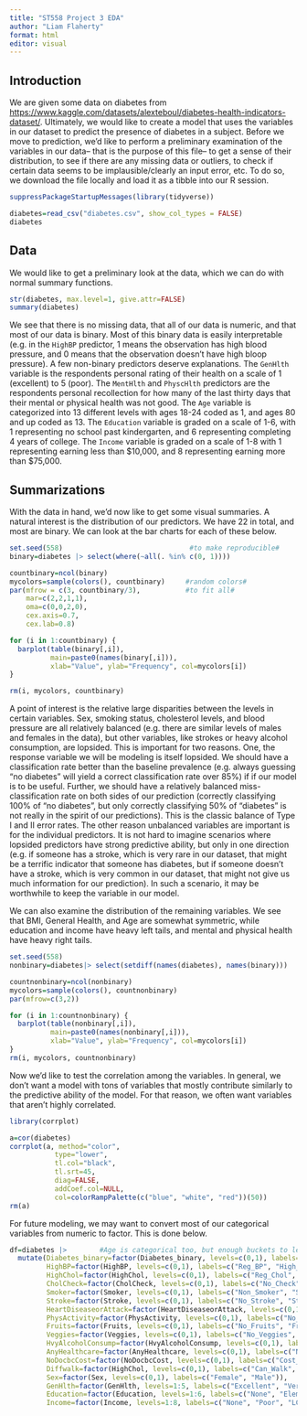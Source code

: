 ```yaml
---
title: "ST558 Project 3 EDA"
author: "Liam Flaherty"
format: html
editor: visual
---
```


## Introduction

We are given some data on diabetes from <https://www.kaggle.com/datasets/alexteboul/diabetes-health-indicators-dataset/>. Ultimately, we would like to create a model that uses the variables in our dataset to predict the presence of diabetes in a subject. Before we move to prediction, we'd like to perform a preliminary examination of the variables in our data-- that is the purpose of this file-- to get a sense of their distribution, to see if there are any missing data or outliers, to check if certain data seems to be implausible/clearly an input error, etc. To do so, we download the file locally and load it as a tibble into our R session.

```r
suppressPackageStartupMessages(library(tidyverse))

diabetes=read_csv("diabetes.csv", show_col_types = FALSE)
diabetes
```

## Data

We would like to get a preliminary look at the data, which we can do with normal summary functions.

```r
str(diabetes, max.level=1, give.attr=FALSE)
summary(diabetes)
```

We see that there is no missing data, that all of our data is numeric, and that most of our data is binary. Most of this binary data is easily interpretable (e.g. in the `HighBP` predictor, 1 means the observation has high blood pressure, and 0 means that the observation doesn't have high bloop pressure). A few non-binary predictors deserve explanations. The `GenHlth` variable is the respondents personal rating of their health on a scale of 1 (excellent) to 5 (poor). The `MentHlth` and `PhyscHlth` predictors are the respondents personal recollection for how many of the last thirty days that their mental or physical health was not good. The `Age` variable is categorized into 13 different levels with ages 18-24 coded as 1, and ages 80 and up coded as 13. The `Education` variable is graded on a scale of 1-6, with 1 representing no school past kindergarten, and 6 representing completing 4 years of college. The `Income` variable is graded on a scale of 1-8 with 1 representing earning less than \$10,000, and 8 representing earning more than \$75,000.

## Summarizations

With the data in hand, we'd now like to get some visual summaries. A natural interest is the distribution of our predictors. We have 22 in total, and most are binary. We can look at the bar charts for each of these below.

```r
set.seed(558)                               #to make reproducible#
binary=diabetes |> select(where(~all(. %in% c(0, 1))))

countbinary=ncol(binary)
mycolors=sample(colors(), countbinary)     #random colors#
par(mfrow = c(3, countbinary/3),           #to fit all#
    mar=c(2,2,1,1),
    oma=c(0,0,2,0),
    cex.axis=0.7,
    cex.lab=0.8)            

for (i in 1:countbinary) {
  barplot(table(binary[,i]),
          main=paste0(names(binary[,i])),
          xlab="Value", ylab="Frequency", col=mycolors[i])
}

rm(i, mycolors, countbinary)
```

A point of interest is the relative large disparities between the levels in certain variables. Sex, smoking status, cholesterol levels, and blood pressure are all relatively balanced (e.g. there are similar levels of males and females in the data), but other variables, like strokes or heavy alcohol consumption, are lopsided. This is important for two reasons. One, the response variable we will be modeling is itself lopsided. We should have a classification rate better than the baseline prevalence (e.g. always guessing "no diabetes" will yield a correct classification rate over 85%) if if our model is to be useful. Further, we should have a relatively balanced miss-classification rate on both sides of our prediction (correctly classifying 100% of "no diabetes", but only correctly classifying 50% of "diabetes" is not really in the spirit of our predictions). This is the classic balance of Type I and II error rates. The other reason unbalanced variables are important is for the individual predictors. It is not hard to imagine scenarios where lopsided predictors have strong predictive ability, but only in one direction (e.g. if someone has a stroke, which is very rare in our dataset, that might be a terrific indicator that someone has diabetes, but if someone doesn't have a stroke, which is very common in our dataset, that might not give us much information for our prediction). In such a scenario, it may be worthwhile to keep the variable in our model.

We can also examine the distribution of the remaining variables. We see that BMI, General Health, and Age are somewhat symmetric, while education and income have heavy left tails, and mental and physical health have heavy right tails.

```r
set.seed(558) 
nonbinary=diabetes|> select(setdiff(names(diabetes), names(binary)))

countnonbinary=ncol(nonbinary)
mycolors=sample(colors(), countnonbinary)
par(mfrow=c(3,2))

for (i in 1:countnonbinary) {
  barplot(table(nonbinary[,i]),
          main=paste0(names(nonbinary[,i])),
          xlab="Value", ylab="Frequency", col=mycolors[i])
}
rm(i, mycolors, countnonbinary)
```

Now we'd like to test the correlation among the variables. In general, we don't want a model with tons of variables that mostly contribute similarly to the predictive ability of the model. For that reason, we often want variables that aren't highly correlated.

```r
library(corrplot)

a=cor(diabetes)
corrplot(a, method="color", 
           type="lower", 
           tl.col="black", 
           tl.srt=45, 
           diag=FALSE,
           addCoef.col=NULL,
           col=colorRampPalette(c("blue", "white", "red"))(50))
rm(a)
```

For future modeling, we may want to convert most of our categorical variables from numeric to factor. This is done below.

```r
df=diabetes |>        #Age is categorical too, but enough buckets to leave as numeric#
  mutate(Diabetes_binary=factor(Diabetes_binary, levels=c(0,1), labels=c("No_Diabetes", "Diabetes")),
         HighBP=factor(HighBP, levels=c(0,1), labels=c("Reg_BP", "High_BP")),
         HighChol=factor(HighChol, levels=c(0,1), labels=c("Reg_Chol", "High_Chol")),
         CholCheck=factor(CholCheck, levels=c(0,1), labels=c("No_Check", "Check")),
         Smoker=factor(Smoker, levels=c(0,1), labels=c("Non_Smoker", "Smoker")),
         Stroke=factor(Stroke, levels=c(0,1), labels=c("No_Stroke", "Stroke")),
         HeartDiseaseorAttack=factor(HeartDiseaseorAttack, levels=c(0,1), labels=c("No_HeartAttack", "HeartAttack")),
         PhysActivity=factor(PhysActivity, levels=c(0,1), labels=c("No_Activity", "Activity")),
         Fruits=factor(Fruits, levels=c(0,1), labels=c("No_Fruits", "Fruits")),
         Veggies=factor(Veggies, levels=c(0,1), labels=c("No_Veggies", "Veggies")),
         HvyAlcoholConsump=factor(HvyAlcoholConsump, levels=c(0,1), labels=c("No_Alc", "Lots_Of_Alc")),
         AnyHealthcare=factor(AnyHealthcare, levels=c(0,1), labels=c("No_HealthCare", "HealthCare")),
         NoDocbcCost=factor(NoDocbcCost, levels=c(0,1), labels=c("Cost_Not_impactful", "No_Doc_BC_Cost")),
         Diffwalk=factor(HighChol, levels=c(0,1), labels=c("Can_Walk", "Cant_Walk")),
         Sex=factor(Sex, levels=c(0,1), labels=c("Female", "Male")),
         GenHlth=factor(GenHlth, levels=1:5, labels=c("Excellent", "Very_Good", "Good", "Fair", "Poor")),
         Education=factor(Education, levels=1:6, labels=c("None", "Elem", "Some_HS", "HS", "Some_College", "College")),
         Income=factor(Income, levels=1:8, labels=c("None", "Poor", "LC", "LMC","MC","UMC","UC","Rich")))
```
